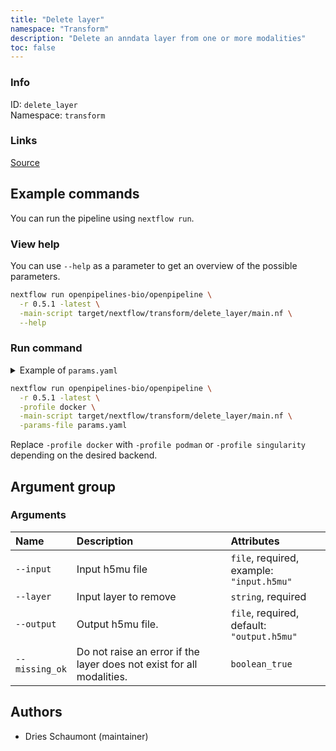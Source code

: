 ```yaml
---
title: "Delete layer"
namespace: "Transform"
description: "Delete an anndata layer from one or more modalities"
toc: false
---
```


::: {.column-margin}

### Info

ID: `delete_layer`  
Namespace: `transform`

### Links
[Source](https://github.com/openpipelines-bio/openpipeline/blob/main/src/transform/delete_layer){.btn-action .btn-sm .btn-info .btn role="button"}

:::



## Example commands

You can run the pipeline using `nextflow run`.

### View help

You can use `--help` as a parameter to get an overview of the possible parameters.

```bash
nextflow run openpipelines-bio/openpipeline \
  -r 0.5.1 -latest \
  -main-script target/nextflow/transform/delete_layer/main.nf \
  --help
```

### Run command

<details>
<summary>Example of `params.yaml`</summary>
```yaml
# Arguments
input: # please fill in - example: "input.h5mu"
modality: "rna"
layer: # please fill in - example: ["foo"]
# output: "$id.$key.output.h5mu"
missing_ok: false

# Nextflow input-output arguments
publish_dir: # please fill in - example: "output/"
# param_list: "my_params.yaml"
```
</details>

```bash
nextflow run openpipelines-bio/openpipeline \
  -r 0.5.1 -latest \
  -profile docker \
  -main-script target/nextflow/transform/delete_layer/main.nf \
  -params-file params.yaml
```

:::{.callout-note}
Replace `-profile docker` with `-profile podman` or `-profile singularity` depending on the desired backend.
:::

## Argument group

### Arguments

|Name           |Description                                                           |Attributes                                 |
|:--------------|:---------------------------------------------------------------------|:------------------------------------------|
|`--input`      |Input h5mu file                                                       |`file`, required, example: `"input.h5mu"`  |
|`--layer`      |Input layer to remove                                                 |`string`, required                         |
|`--output`     |Output h5mu file.                                                     |`file`, required, default: `"output.h5mu"` |
|`--missing_ok` |Do not raise an error if the layer does not exist for all modalities. |`boolean_true`                             |

## Authors

  * Dries Schaumont (maintainer)
